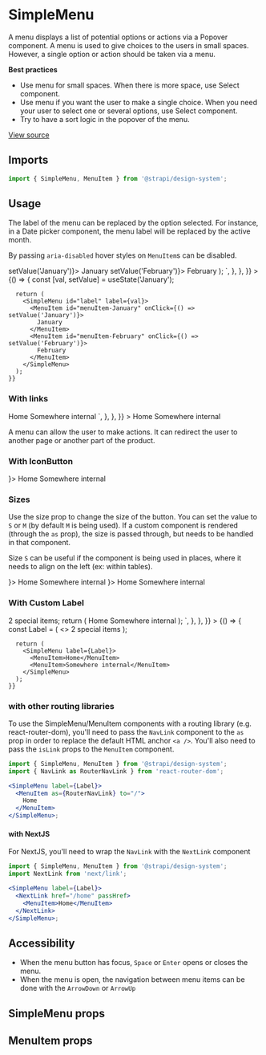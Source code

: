 <!--- SimpleMenu.stories.mdx --->


<Meta title="Design System/Components/SimpleMenu" component={SimpleMenu} />

# SimpleMenu

A menu displays a list of potential options or actions via a Popover component. A menu is used to give choices to the
users in small spaces. However, a single option or action should be taken via a menu.

**Best practices**

- Use menu for small spaces. When there is more space, use Select component.
- Use menu if you want the user to make a single choice. When you need your user to select one or several options, use
  Select component.
- Try to have a sort logic in the popover of the menu.

[View source](https://github.com/strapi/design-system-experiments/tree/main/packages/strapi-design-system/src/SimpleMenu)

## Imports

```js
import { SimpleMenu, MenuItem } from '@strapi/design-system';
```

## Usage

The label of the menu can be replaced by the option selected. For instance, in a Date picker component, the menu label
will be replaced by the active month.

By passing `aria-disabled` hover styles on `MenuItem`s can be disabled.

<Canvas>
  <Story
    name="base"
    parameters={{
      docs: {
        source: {
          code: `
const [val, setValue] = useState('January');\n
return (
  <SimpleMenu id="label" label={val}>
    <MenuItem id="menuItem-January" onClick={() => setValue('January')}>
      January
    </MenuItem>
    <MenuItem id="menuItem-February" onClick={() => setValue('February')}>
      February
    </MenuItem>
  </SimpleMenu>
);
  `,
        },
      },
    }}
  >
    {() => {
      const [val, setValue] = useState('January');

      return (
        <SimpleMenu id="label" label={val}>
          <MenuItem id="menuItem-January" onClick={() => setValue('January')}>
            January
          </MenuItem>
          <MenuItem id="menuItem-February" onClick={() => setValue('February')}>
            February
          </MenuItem>
        </SimpleMenu>
      );
    }}

  </Story>
</Canvas>

### With links

<Canvas>
  <Story
    name="with-links"
    parameters={{
      docs: {
        source: {
          code: `
<SimpleMenu label="Menu">
  <MenuItem to="/">
    Home
  </MenuItem>
  <MenuItem to="/somewhere">
    Somewhere internal
  </MenuItem>
</SimpleMenu>
  `,
        },
      },
    }}
  >
    <SimpleMenu label="Menu">
      <MenuItem to="/">Home</MenuItem>
      <MenuItem to="/somewhere">Somewhere internal</MenuItem>
    </SimpleMenu>
  </Story>
</Canvas>

A menu can allow the user to make actions. It can redirect the user to another page or another part of the product.

### With IconButton

<Canvas>
  <Story name="with-iconbutton">
    <SimpleMenu label="Menu" as={IconButton} icon={<CarretDown />}>
      <MenuItem>Home</MenuItem>
      <MenuItem>Somewhere internal</MenuItem>
    </SimpleMenu>
  </Story>
</Canvas>

### Sizes

Use the size prop to change the size of the button. You can set the value to `S` or `M` (by default `M` is being used).
If a custom component is rendered (through the `as` prop), the size is passed through, but needs to be handled in that
component.

Size `S` can be useful if the component is being used in places, where it needs to align on the left (ex: within
tables).

<Canvas>
  <Story name="sizes">
    <Stack horizontal spacing={4}>
      <SimpleMenu label="Small Menu" size="S" icon={<CarretDown />}>
        <MenuItem>Home</MenuItem>
        <MenuItem>Somewhere internal</MenuItem>
      </SimpleMenu>
      <SimpleMenu label="Medium Menu" icon={<CarretDown />}>
        <MenuItem>Home</MenuItem>
        <MenuItem>Somewhere internal</MenuItem>
      </SimpleMenu>
    </Stack>
  </Story>
</Canvas>

### With Custom Label

<Canvas>
  <Story
    name="with-custom-label"
    parameters={{
      docs: {
        source: {
          code: `
const Label = <><span>2</span> special items</>;
return (
  <SimpleMenu label={Label}>
    <MenuItem>Home</MenuItem>
    <MenuItem>Somewhere internal</MenuItem>
  </SimpleMenu>
);
  `,
        },
      },
    }}
  >
    {() => {
      const Label = (
        <>
          <span>2</span> special items
        </>
      );

      return (
        <SimpleMenu label={Label}>
          <MenuItem>Home</MenuItem>
          <MenuItem>Somewhere internal</MenuItem>
        </SimpleMenu>
      );
    }}

  </Story>
</Canvas>

### with other routing libraries

To use the SimpleMenu/MenuItem components with a routing library (e.g. react-router-dom), you'll need to pass the
`NavLink` component to the `as` prop in order to replace the default HTML anchor `<a />`. You'll also need to pass the
`isLink` props to the `MenuItem` component.

```jsx
import { SimpleMenu, MenuItem } from '@strapi/design-system';
import { NavLink as RouterNavLink } from 'react-router-dom';

<SimpleMenu label={Label}>
  <MenuItem as={RouterNavLink} to="/">
    Home
  </MenuItem>
</SimpleMenu>;
```

#### with NextJS

For NextJS, you'll need to wrap the `NavLink` with the `NextLink` component

```jsx
import { SimpleMenu, MenuItem } from '@strapi/design-system';
import NextLink from 'next/link';

<SimpleMenu label={Label}>
  <NextLink href="/home" passHref>
    <MenuItem>Home</MenuItem>
  </NextLink>
</SimpleMenu>;
```

## Accessibility

- When the menu button has focus, `Space` or `Enter` opens or closes the menu.
- When the menu is open, the navigation between menu items can be done with the `ArrowDown` or `ArrowUp`

## SimpleMenu props

<ArgsTable of={SimpleMenu} />

## MenuItem props

<ArgsTable of={MenuItem} />
